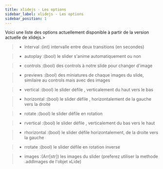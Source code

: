 ```yaml
---
title: xlidejs - Les options
sidebar_label: xlidejs - Les options
sidebar_position: 1
---
```


Voici une liste des options actuellement disponible à partir de la version actuelle de xlidejs.> 

> - interval :(int) intervalle entre deux transitions (en secondes)
                                        
> - autoplay :(bool) le slider s'anime automatiquement ou non 
                                        
> - controls :(bool) des controls à notre slide pour changer d'image 
                                        
> - previews :(bool) des miniatures de chaque images du slide, similaire au controls mais avec des images 
                                        
> - vertical :(bool) le slider défile , verticalement du haut vers le bas 
                                        
> - horizontal :(bool) le slider défile , horizontalement de la gauche vers la droite 
                       
> - rotate :(bool) le slider défile en rotation 
                                        
> - rvertical :(bool) le slider défile , verticalement du bas vers le haut 
                                        
> - rhorizontal :(bool) le slider défile horizontalement, de la droite vers la gauche 
                                        
> - rrotate :(bool) le slider défile en rotation inverse 
                                        
> - images :(Arr[str]) les images du slider (preferez utiliser la methode .addImages de l'objet xLide)
